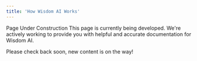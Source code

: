 ```yaml
---
title: 'How Wisdom AI Works'
---
```


<Tip>
  Page Under Construction
This page is currently being developed. We're actively working to provide you with helpful and accurate documentation for Wisdom AI.

Please check back soon, new content is on the way!
</Tip>


